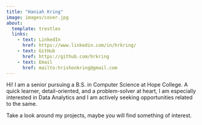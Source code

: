 ```yaml
---
title: "Haniah Kring"
image: images/cover.jpg
about: 
  template: trestles
  links:
    - text: LinkedIn
      href: https://www.linkedin.com/in/hrkring/
    - text: GitHub
      href: https://github.com/hrkring
    - text: Email
      href: mailto:hrishonkring@gmail.com
---
```


Hi! I am a senior pursuing a B.S. in Computer Science at Hope College. A quick learner, detail-oriented, and a problem-solver at heart, I am especially interested in Data Analytics and I am actively seeking opportunities related to the same.

Take a look around my projects, maybe you will find something of interest.
